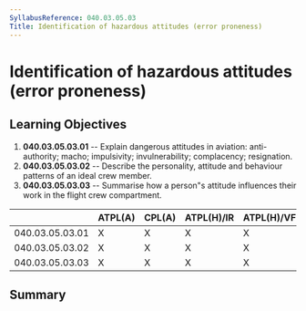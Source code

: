 ```yaml
---
SyllabusReference: 040.03.05.03
Title: Identification of hazardous attitudes (error proneness)
---
```


# Identification of hazardous attitudes (error proneness)

## Learning Objectives

1.  **040.03.05.03.01** -- Explain dangerous attitudes in aviation:
    anti-authority; macho; impulsivity; invulnerability; complacency;
    resignation.
2.  **040.03.05.03.02** -- Describe the personality, attitude and behaviour
    patterns of an ideal crew member.
3.  **040.03.05.03.03** -- Summarise how a person"s attitude influences their
    work in the flight crew compartment.

|                 | ATPL(A) | CPL(A) | ATPL(H)/IR | ATPL(H)/VFR | CPL(H) | IR  | CBIR(A) |
| --------------- | ------- | ------ | ---------- | ----------- | ------ | --- | ------- |
| 040.03.05.03.01 | X       | X      | X          | X           | X      |     |         |
| 040.03.05.03.02 | X       | X      | X          | X           | X      |     |         |
| 040.03.05.03.03 | X       | X      | X          | X           | X      |     |         |

## Summary
